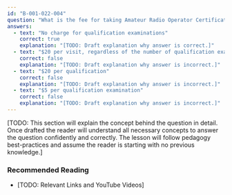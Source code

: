 ```yaml
---
id: "B-001-022-004"
question: "What is the fee for taking Amateur Radio Operator Certificate examinations at an Innovation, Science and Economic Development Canada office?"
answers:
  - text: "No charge for qualification examinations"
    correct: true
    explanation: "[TODO: Draft explanation why answer is correct.]"
  - text: "$20 per visit, regardless of the number of qualification examinations"
    correct: false
    explanation: "[TODO: Draft explanation why answer is incorrect.]"
  - text: "$20 per qualification"
    correct: false
    explanation: "[TODO: Draft explanation why answer is incorrect.]"
  - text: "$5 per qualification examination"
    correct: false
    explanation: "[TODO: Draft explanation why answer is incorrect.]"
---
```


[TODO: This section will explain the concept behind the question in detail. Once drafted the reader will understand all necessary concepts to answer the question confidently and correctly. The lesson will follow pedagogy best-practices and assume the reader is starting with no previous knowledge.]

### Recommended Reading

- [TODO: Relevant Links and YouTube Videos]
